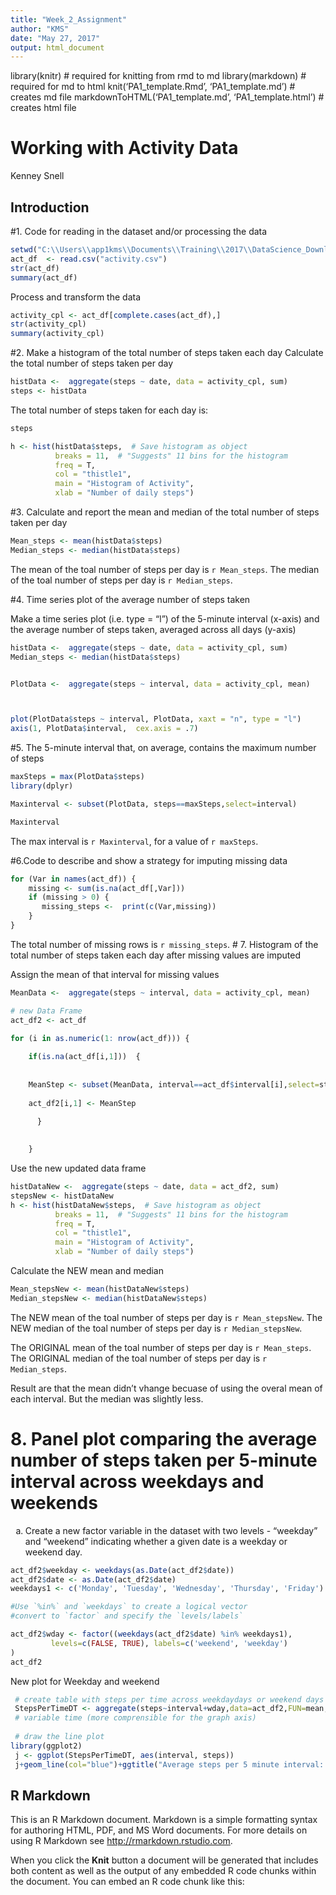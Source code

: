 ---
title: "Week_2_Assignment"
author: "KMS"
date: "May 27, 2017"
output: html_document
---
library(knitr) # required for knitting from rmd to md
library(markdown) # required for md to html 
knit('PA1_template.Rmd', 'PA1_template.md') # creates md file
markdownToHTML('PA1_template.md', 'PA1_template.html') # creates html file



# Working with Activity Data
Kenney Snell

## Introduction

#1. Code for reading in the dataset and/or processing the data
```{r , echo=TRUE}
setwd("C:\\Users\\app1kms\\Documents\\Training\\2017\\DataScience_Downloads\\Reproducibe_Research\\repdata%2Fdata%2Factivity")
act_df  <- read.csv("activity.csv")
str(act_df)
summary(act_df)

```

Process and transform the data
```{r , echo=TRUE}
activity_cpl <- act_df[complete.cases(act_df),]
str(activity_cpl)
summary(activity_cpl)


```
#2. Make a histogram of the total number of steps taken each day
Calculate the total number of steps taken per day

```{r , echo=TRUE}
histData <-  aggregate(steps ~ date, data = activity_cpl, sum)
steps <- histData

```

The total number of steps taken for each day is:

```{r , echo=TRUE}
steps
```


```{r plot2, echo=TRUE}
h <- hist(histData$steps,  # Save histogram as object
          breaks = 11,  # "Suggests" 11 bins for the histogram
          freq = T,
          col = "thistle1", 
          main = "Histogram of Activity",
          xlab = "Number of daily steps")

```

#3. Calculate and report the mean and median of the total number of steps taken per day

```{r , echo=TRUE}
Mean_steps <- mean(histData$steps)
Median_steps <- median(histData$steps)
```




The mean  of the toal number of steps per day is `r Mean_steps`.
The median of the toal number of steps per day is  `r Median_steps`.


#4. Time series plot of the average number of steps taken

Make a time series plot (i.e. type = "l") of the 5-minute interval (x-axis) and the average number of steps taken, averaged across all days (y-axis)


```{r plot4, echo=TRUE}
histData <-  aggregate(steps ~ date, data = activity_cpl, sum)
Median_steps <- median(histData$steps)


PlotData <-  aggregate(steps ~ interval, data = activity_cpl, mean)



plot(PlotData$steps ~ interval, PlotData, xaxt = "n", type = "l")
axis(1, PlotData$interval,  cex.axis = .7)
```


#5. The 5-minute interval that, on average, contains the maximum number of steps
```{r , echo=TRUE}
maxSteps = max(PlotData$steps)
library(dplyr)

Maxinterval <- subset(PlotData, steps==maxSteps,select=interval)

Maxinterval

```
The max interval is `r Maxinterval`, for a value of `r maxSteps`.

#6.Code to describe and show a strategy for imputing missing data

```{r , echo=TRUE}
for (Var in names(act_df)) {
    missing <- sum(is.na(act_df[,Var]))
    if (missing > 0) {
       missing_steps <-  print(c(Var,missing))
    }
}


```

The total number of missing rows is `r missing_steps`.
# 7. Histogram of the total number of steps taken each day after missing values are imputed

Assign the mean of that interval for missing values

```{r , echo=TRUE}
MeanData <-  aggregate(steps ~ interval, data = activity_cpl, mean)

# new Data Frame
act_df2 <- act_df

for (i in as.numeric(1: nrow(act_df))) {
    
    if(is.na(act_df[i,1]))  {
   
   
    MeanStep <- subset(MeanData, interval==act_df$interval[i],select=steps)
    
    act_df2[i,1] <- MeanStep

      }
     
    
    }
```


Use the new updated data frame

```{r , echo=TRUE}


histDataNew <-  aggregate(steps ~ date, data = act_df2, sum)
stepsNew <- histDataNew
h <- hist(histDataNew$steps,  # Save histogram as object
          breaks = 11,  # "Suggests" 11 bins for the histogram
          freq = T,
          col = "thistle1", 
          main = "Histogram of Activity",
          xlab = "Number of daily steps")

```

Calculate the NEW mean and median
```{r plot7 , echo=TRUE}
Mean_stepsNew <- mean(histDataNew$steps)
Median_stepsNew <- median(histDataNew$steps)
```


The NEW mean  of the toal number of steps per day is `r Mean_stepsNew`.
The NEW median of the toal number of steps per day is  `r Median_stepsNew`.


The ORIGINAL mean  of the toal number of steps per day is `r Mean_steps`.
The ORIGINAL median of the toal number of steps per day is  `r Median_steps`.

Result are that the mean didn't vhange becuase of using the overal mean of each interval.
But the median was slightly less.


# 8. Panel plot comparing the average number of steps taken per 5-minute interval across weekdays and weekends

a. Create a new factor variable in the dataset with two levels - "weekday" and "weekend" indicating whether a given date is a weekday or weekend day.

```{r plot8 , echo=TRUE}
act_df2$weekday <- weekdays(as.Date(act_df2$date))
act_df2$date <- as.Date(act_df2$date)
weekdays1 <- c('Monday', 'Tuesday', 'Wednesday', 'Thursday', 'Friday')

#Use `%in%` and `weekdays` to create a logical vector
#convert to `factor` and specify the `levels/labels`

act_df2$wday <- factor((weekdays(act_df2$date) %in% weekdays1), 
         levels=c(FALSE, TRUE), labels=c('weekend', 'weekday')
)
act_df2
```


New plot for Weekday and weekend


```{r timeplot2, echo=TRUE, fig.width=10, warning=FALSE}
 # create table with steps per time across weekdaydays or weekend days
 StepsPerTimeDT <- aggregate(steps~interval+wday,data=act_df2,FUN=mean,na.action=na.omit)
 # variable time (more comprensible for the graph axis)
 
 # draw the line plot
library(ggplot2)
 j <- ggplot(StepsPerTimeDT, aes(interval, steps))
 j+geom_line(col="blue")+ggtitle("Average steps per 5 minute interval: weekdays vs. weekends")+xlab("Interval")+ylab("Steps")+theme(plot.title = element_text(face="bold", size=12))+facet_grid(wday ~ .)
 ```

###############



## R Markdown

This is an R Markdown document. Markdown is a simple formatting syntax for authoring HTML, PDF, and MS Word documents. For more details on using R Markdown see <http://rmarkdown.rstudio.com>.

When you click the **Knit** button a document will be generated that includes both content as well as the output of any embedded R code chunks within the document. You can embed an R code chunk like this:

